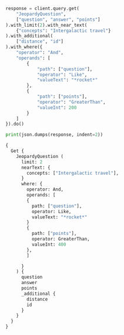 
<Tabs groupId="languages">
<TabItem value="py" label="Python">

```python
response = client.query.get(
    "JeopardyQuestion",
    ["question", "answer", "points"]
).with_limit(2).with_near_text(
    {"concepts": "Intergalactic travel"}
).with_additional(
    ["distance", "id"]
).with_where({
    "operator": "And",
    "operands": [
        {
            "path": ["question"],
            "operator": "Like",
            "valueText": "*rocket*"
        },
        {
            "path": ["points"],
            "operator": "GreaterThan",
            "valueInt": 200
        }
    ]
}).do()

print(json.dumps(response, indent=2))
```

</TabItem>
<TabItem value="graphql" label="GraphQL">

```graphql
{
  Get {
    JeopardyQuestion (
      limit: 2
      nearText: {
        concepts: ["Intergalactic travel"],
      }
      where: {
        operator: And,
        operands: [
        {
          path: ["question"],
          operator: Like,
          valueText: "*rocket*"
        }
        {
          path: ["points"],
          operator: GreaterThan,
          valueInt: 400
        },
        ]

      }
    ) {
      question
      answer
      points
      _additional {
        distance
        id
      }
    }
  }
}
```

</TabItem>
</Tabs>